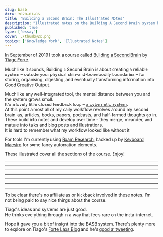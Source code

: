 ```yaml
---
slug: basb
date: 2020-01-06
title: 'Building a Second Brain: The Illustrated Notes'
description: "Illustrated notes on the Building A Second Brain system by Tiago Forte"
published: true
type: ['essay']
cover: ./thumb@2x.png
topics: ['Knowledge Work', 'Illustrated Notes']
---
```


In September of 2019 I took a course called <a href='https://www.buildingasecondbrain.com'>Building a Second Brain</a> by <a href='https://twitter.com/fortelabs'>Tiago Forte</a>.

Much like it sounds, Building a Second Brain is about creating a reliable system – outside your physical skin-and-bone bodily boundaries – for storing, organising, digesting, and eventually transforming information into Good Creative Output. 


Much like any well-integrated tool, the mental distance between you and the system grows small.  
It's a lovely little closed feedback loop – <a href="https://en.wikipedia.org/wiki/Cybernetics">a cybernetic system</a>.  
At this point almost all of my daily workflow revolves around my second brain. as, articles, books, papers, podcasts, and half-formed thoughts go in.  
These build into notes and develop over time – they merge, meander, and mature into talks and blog posts and illustrations.  
It is hard to remember what my workflow looked like without it.

For tools I'm currently using <a href="https://roamresearch.com/">Roam Research</a>, backed up by <a href="https://www.keyboardmaestro.com/main/">Keyboard Maestro</a> for some fancy automation elements.

These illustrated cover all the sections of the course. Enjoy!

---

<FullWidthImage width="980px" src="https://res.cloudinary.com/dg3gyk0gu/image/upload/c_scale,f_auto,q_100,w_1200/v1586173192/maggieappleton.com/basb/Basb1-4_2x.jpg" alt="Building a second brain (BASB) illustrated notes on the PARA system of organising content projects, areas, resources, and archives" />

<FullWidthImage width="980px" src="https://res.cloudinary.com/dg3gyk0gu/image/upload/c_scale,f_auto,q_100,w_1200/v1586173190/maggieappleton.com/basb/Basb1-2_2x.jpg" alt="BASB sketchnotes on putting projects in priority order and defining the desired outcome" />

<FullWidthImage width="980px" src="https://res.cloudinary.com/dg3gyk0gu/image/upload/c_scale,f_auto,q_100,w_1200/v1586173188/maggieappleton.com/basb/Basb1-1_2x.jpg" alt="BASB sketchnotes on wiping the slate clean and setting up PARA as a folder structure" />

<FullWidthImage width="980px" src="https://res.cloudinary.com/dg3gyk0gu/image/upload/c_scale,f_auto,q_100,w_1200/v1586173189/maggieappleton.com/basb/Basb1-3_2x.jpg" alt="BASB sketchnotes on creating metaplans before you start your project" />

---

<FullWidthImage width="980px" src="https://res.cloudinary.com/dg3gyk0gu/image/upload/c_scale,f_auto,q_100,w_1200/v1586173064/maggieappleton.com/basb/Basb2-1_2x.jpg" alt="BASB sketchnotes on digital cognition and building a personal knowledge base" />

<FullWidthImage width="980px" src="https://res.cloudinary.com/dg3gyk0gu/image/upload/c_scale,f_auto,q_100,w_1200/v1586173065/maggieappleton.com/basb/Basb2-2_2x.jpg" alt="BASB sketchnotes on your notes being unpolished, personal, open-ended, and diverse" />

<FullWidthImage width="980px" src="https://res.cloudinary.com/dg3gyk0gu/image/upload/c_scale,f_auto,q_100,w_1200/v1586173061/maggieappleton.com/basb/Basb2-3_2x.jpg" alt="BASB sketchnotes on considering 12 favourite problems to focus on" />

---

<FullWidthImage width="980px" src="https://res.cloudinary.com/dg3gyk0gu/image/upload/c_scale,f_auto,q_100,w_1200/v1586172896/maggieappleton.com/basb/Basb3-1_2x.jpg" alt="BASB sketchnotes on balancing discoverability with understanding in your notes" />

<FullWidthImage width="980px" src="https://res.cloudinary.com/dg3gyk0gu/image/upload/c_scale,f_auto,q_100,w_1200/v1586172898/maggieappleton.com/basb/Basb3-2_2x.jpg" alt="BASB sketchnotes on putting your notes through 5 layers of progressive summarisation" />

<FullWidthImage width="980px" src="https://res.cloudinary.com/dg3gyk0gu/image/upload/c_scale,f_auto,q_100,w_1200/v1586172894/maggieappleton.com/basb/Basb3-3_2x.jpg" alt="BASB sketchnotes on focusing on what resonates when summarising your notes" />

---

<FullWidthImage width="980px" src="https://res.cloudinary.com/dg3gyk0gu/image/upload/c_scale,f_auto,q_100,w_1200/v1586172982/maggieappleton.com/basb/Basb4-1_2x.jpg" alt="BASB sketchnotes on thinking of return on attention like ROI" />

<FullWidthImage width="980px" src="https://res.cloudinary.com/dg3gyk0gu/image/upload/c_scale,f_auto,q_100,w_1200/v1586172879/maggieappleton.com/basb/Basb4-2_2x.jpg" alt="BASB sketchnotes on flow state as the pinnacle of experience, learning, and performance. As well as the biochemistry of flow state." />

<FullWidthImage width="980px" src="https://res.cloudinary.com/dg3gyk0gu/image/upload/c_scale,f_auto,q_100,w_1200/v1586172878/maggieappleton.com/basb/Basb4-3_2x.jpg" alt="BASB sketchnotes on solving the interruptability of flow with placeholding and breaking work down into smaller packets" />

<FullWidthImage width="980px" src="https://res.cloudinary.com/dg3gyk0gu/image/upload/c_scale,f_auto,q_100,w_1200/v1586172879/maggieappleton.com/basb/Basb4-4_2x.jpg" alt="BASB sketchnotes on wrestling with knowledge by interacting with it in meanginful ways" />

---

<FullWidthImage width="980px" src="https://res.cloudinary.com/dg3gyk0gu/image/upload/c_scale,f_auto,q_100,w_1200/v1586172864/maggieappleton.com/basb/Basb5-1_2x.jpg" alt="Just in time project management helps us balance our workflow between capture and delivery." />

<FullWidthImage width="980px" src="https://res.cloudinary.com/dg3gyk0gu/image/upload/c_scale,f_auto,q_100,w_1200/v1586172865/maggieappleton.com/basb/Basb5-2_2x.jpg" alt="Your orderly system of notes is like mise en place – everything in its place" />

<FullWidthImage width="980px" src="https://res.cloudinary.com/dg3gyk0gu/image/upload/c_scale,f_auto,q_100,w_1200/v1586172873/maggieappleton.com/basb/Basb5-4_2x.jpg" alt="We need flexible strategies, not static workflows. We diagnose the problem, form a guiding policy to tackle it, and write an action plan to implement it. " />

<FullWidthImage width="980px" src="https://res.cloudinary.com/dg3gyk0gu/image/upload/c_scale,f_auto,q_100,w_1200/v1586172866/maggieappleton.com/basb/Basb5-3_2x.jpg" alt="Some workflow strategies we can use include context switching, changing the form of our notes, and adding colour commentary through annotations and highlights." />

---

<FullWidthImage width="980px" src="https://res.cloudinary.com/dg3gyk0gu/image/upload/c_scale,f_auto,q_100,w_1200/v1586172858/maggieappleton.com/basb/Basb6-1_2x.jpg" alt="The final section of BASB covers how to make a personal knowledge management canvas" />

---
To be clear there's no affiliate as or kickback involved in these notes. 
I'm not being paid to say nice things about the course.  

Tiago's ideas and systems are just good.  
He thinks everything through in a way that feels rare on the insta-internet.

Hope it gave you a bit of insight into the BASB system.
There's plenty more to explore on Tiago's <a href="https://praxis.fortelabs.co/">Forte Labs Blog</a> and he's <a href="https://twitter.com/fortelabs">good at tweeting</a>.